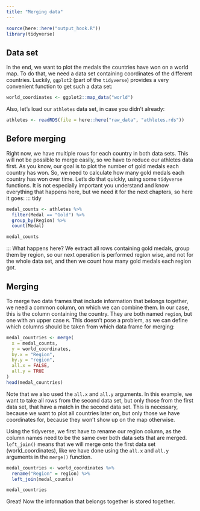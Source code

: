 ```yaml
---
title: "Merging data"
---
```


```r
source(here::here("output_hook.R"))
library(tidyverse)
```

## Data set
In the end, we want to plot the medals the countries have won on a world map. To do that, we need a data set containing coordinates of the different countries. Luckily, `ggplot2` (part of the `tidyverse`) provides a very convenient function to get such a data set: 

```r
world_coordinates <- ggplot2::map_data("world")
```

Also, let's load our `athletes` data set, in case you didn't already:

```r
athletes <- readRDS(file = here::here("raw_data", "athletes.rds"))
```

## Before merging
Right now, we have multiple rows for each country in both data sets. This will not be possible to merge easily, so we have to reduce our athletes data first. 
As you know, our goal is to plot the number of gold medals each country has won. So, we need to calculate how many gold medals each country has won over time. 
Let's do that quickly, using some `tidyverse` functions. It is not especially important you understand and know everything that happens here, but we need it for the next chapters, so here it goes: 
::: tidy
```r
medal_counts <- athletes %>%
  filter(Medal == "Gold") %>%
  group_by(Region) %>%
  count(Medal) 

medal_counts
```
::: 
What happens here? We extract all rows containing gold medals, group them by region, so our next operation is performed region wise, and not for the whole data set, and then we count how many gold medals each region got. 

## Merging

To merge two data frames that include information that belongs together, we need a common column, on which we can combine them. In our case, this is the column containing the country. They are both named `region`, but one with an upper case `R`. This doesn't pose a problem, as we can define which columns should be taken from which data frame for merging:

```r
medal_countries <- merge(
  x = medal_counts,
  y = world_coordinates,
  by.x = "Region",
  by.y = "region",
  all.x = FALSE,
  all.y = TRUE
)
head(medal_countries)
```

Note that we also used the `all.x` and `all.y` arguments. In this example, we want to take all rows from the second data set, but only those from the first data set, that have a match in the second data set. This is necessary, because we want to plot all countries later on, but only those we have coordinates for, because they won't show up on the map otherwise. 

Using the tidyverse, we first have to rename our region column, as the column names need to be the same over both data sets that are merged. `left_join()` means that we will merge onto the first data set (world_coordinates), like we have done using the `all.x` and `all.y` arguments in the `merge()` function. 

::: tidy 
```r
medal_countries <- world_coordinates %>%
  rename("Region" = region) %>%
  left_join(medal_counts)

medal_countries
```
:::

Great! Now the information that belongs together is stored together.
